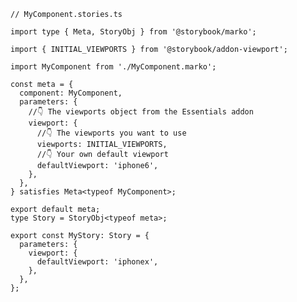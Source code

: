 ```tsx
// MyComponent.stories.ts

import type { Meta, StoryObj } from '@storybook/marko';

import { INITIAL_VIEWPORTS } from '@storybook/addon-viewport';

import MyComponent from './MyComponent.marko';

const meta = {
  component: MyComponent,
  parameters: {
    //👇 The viewports object from the Essentials addon
    viewport: {
      //👇 The viewports you want to use
      viewports: INITIAL_VIEWPORTS,
      //👇 Your own default viewport
      defaultViewport: 'iphone6',
    },
  },
} satisfies Meta<typeof MyComponent>;

export default meta;
type Story = StoryObj<typeof meta>;

export const MyStory: Story = {
  parameters: {
    viewport: {
      defaultViewport: 'iphonex',
    },
  },
};
```
